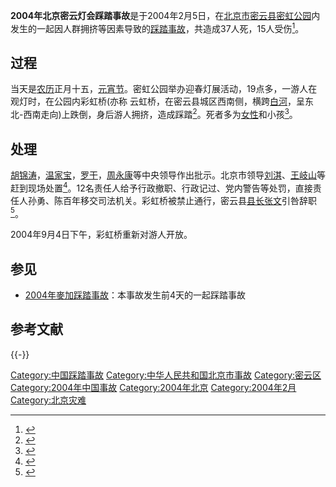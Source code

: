 {{UTC+8}}
'''2004年北京密云灯会踩踏事故'''是于2004年2月5日，在[[北京市|北京市]][[密云县|密云县]][[密虹公园|密虹公园]]内发生的一起因人群拥挤等因素导致的[[踩踏事故|踩踏事故]]，共造成37人死，15人受伤<ref>{{Cite web |url=http://www.chinese.rfi.fr/%E4%B8%AD%E5%9B%BD/20150105-%E5%A4%96%E6%BB%A9%E9%81%87%E9%9A%BE%E5%8F%B0%E5%A5%B3%E9%81%97%E4%BD%93%E5%B7%B2%E8%A2%AB%E9%A2%86%E5%9B%9E%E5%BD%93%E5%9C%B0%E5%AE%B6%E5%B1%9E%E8%A6%81%E6%B1%82%E5%90%8C%E7%AD%89%E5%BE%85%E9%81%87%E4%B8%8D%E6%9E%9C |title=外滩遇难台女遗体已被领回当地家属要求同等待遇不果 |accessdate=2015-01-05 |archive-date=2015-01-05 |archive-url=https://web.archive.org/web/20150105132139/http://www.chinese.rfi.fr/%E4%B8%AD%E5%9B%BD/20150105-%E5%A4%96%E6%BB%A9%E9%81%87%E9%9A%BE%E5%8F%B0%E5%A5%B3%E9%81%97%E4%BD%93%E5%B7%B2%E8%A2%AB%E9%A2%86%E5%9B%9E%E5%BD%93%E5%9C%B0%E5%AE%B6%E5%B1%9E%E8%A6%81%E6%B1%82%E5%90%8C%E7%AD%89%E5%BE%85%E9%81%87%E4%B8%8D%E6%9E%9C |dead-url=no }}</ref>。

== 过程 ==
当天是[[农历|农历]]正月十五，[[元宵节|元宵节]]。密虹公园举办迎春灯展活动，19点多，一游人在观灯时，在公园内彩虹桥(亦称 云虹桥，在密云县城区西南侧，横跨[[白河_(潮白河)|白河]]，呈东北-西南走向)上跌倒，身后游人拥挤，造成踩踏<ref>{{Cite web |url=http://news.sina.com.cn/c/2015-01-01/103831351447.shtml |title=近年国内重大踩踏 |accessdate=2015-01-05 |archive-date=2015-01-05 |archive-url=https://web.archive.org/web/20150105132330/http://news.sina.com.cn/c/2015-01-01/103831351447.shtml |dead-url=no }}</ref>。死者多为[[女性|女性]]和小孩<ref>{{Cite web |url=http://news.qq.com/a/20040206/000265.htm |title=密云彩虹桥事故：武警背出的死者多为女性和小孩 |accessdate=2015-01-05 |archive-date=2015-01-05 |archive-url=https://web.archive.org/web/20150105124027/http://news.qq.com/a/20040206/000265.htm |dead-url=no }}</ref>。

== 处理 ==
[[胡锦涛|胡锦涛]]，[[温家宝|温家宝]]，[[罗干|罗干]]，[[周永康|周永康]]等中央领导作出批示。北京市领导[[刘淇|刘淇]]、[[王岐山|王岐山]]等赶到现场处置<ref>{{Cite web |url=http://www.people.com.cn/GB/shizheng/1026/2322664.html |title=北京密云灯会踩踏事故37人死亡胡锦涛做出批示 |accessdate=2015-01-05 |archive-date=2015-01-05 |archive-url=https://web.archive.org/web/20150105131940/http://www.people.com.cn/GB/shizheng/1026/2322664.html |dead-url=no }}</ref>。12名责任人给予行政撤职、行政记过、党内警告等处罚，直接责任人孙勇、陈百年移交司法机关。彩虹桥被禁止通行，密云县[[县长|县长]][[张文_(北京官员)|张文]]引咎辞职<ref>{{Cite web |url=http://www.lianhezaobao.net/a/qiqudongwu/2015/0102/5207.html |title=踩踏惨祸责任 学者看法不一 |access-date=2015-01-05 |archive-url=https://web.archive.org/web/20150105122520/http://www.lianhezaobao.net/a/qiqudongwu/2015/0102/5207.html |archive-date=2015-01-05 |dead-url=yes }}</ref>。

2004年9月4日下午，彩虹桥重新对游人开放。

== 参见 ==
*[[2004年麥加踩踏事故|2004年麥加踩踏事故]]：本事故发生前4天的一起踩踏事故

== 参考文献 ==
{{Reflist|2}}

{{-}}
{{中國踩踏事故}}

[[Category:中国踩踏事故|Category:中国踩踏事故]]
[[Category:中华人民共和国北京市事故|Category:中华人民共和国北京市事故]]
[[Category:密云区|Category:密云区]]
[[Category:2004年中国事故|Category:2004年中国事故]]
[[Category:2004年北京|Category:2004年北京]]
[[Category:2004年2月|Category:2004年2月]]
[[Category:北京灾难|Category:北京灾难]]